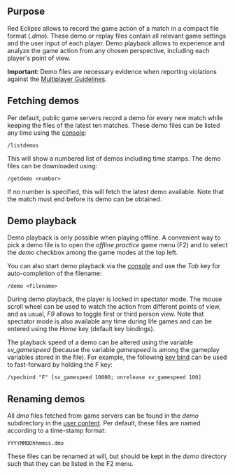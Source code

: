 ==Purpose==
Red Eclipse allows to record the game action of a match in a compact file format (''.dmo''). These demo or replay files contain all relevant game settings and the user input of each player. Demo playback allows to experience and analyze the game action from any chosen perspective, including each player's point of view.

'''Important''': Demo files are necessary evidence when reporting violations against the [[Multiplayer Guidelines]].

==Fetching demos==
Per default, public game servers record a demo for every new match while keeping the files of the latest ten matches. These demo files can be listed any time using the [[console]]:
<pre>/listdemos</pre>
This will show a numbered list of demos including time stamps. The demo files can be downloaded using:  
<pre>/getdemo <number></pre>
If no number is specified, this will fetch the latest demo available. 
Note that the match must end before its demo can be obtained.

==Demo playback==
Demo playback is only possible when playing offline. A convenient way to pick a demo file is to open the ''offline practice'' game menu (F2) and to select the ''demo'' checkbox among the game modes at the top left.

You can also start demo playback via the [[console]] and use the ''Tab'' key for auto-completion of the filename:
<pre>/demo <filename></pre>

During demo playback, the player is locked in spectator mode. The mouse scroll wheel can be used to watch the action from different points of view, and as usual, ''F9'' allows to toggle first or third person view. Note that spectator mode is also available any time during life games and can be entered using the ''Home'' key (default key bindings).

The playback speed of a demo can be altered using the variable ''sv_gamespeed'' (because the variable ''gamespeed'' is among the gameplay variables stored in the file). For example, the following [[Keybinding#Onrelease|key bind]] can be used to fast-forward by holding the F key: 

 /specbind "F" [sv_gamespeed 10000; onrelease sv_gamespeed 100]

==Renaming demos==
All ''dmo'' files fetched from game servers can be found in the ''demo'' subdirectory in the [[Game_Settings#Location|user content]]. Per default, these files are named according to a time-stamp format:
<pre>YYYYMMDDhhmmss.dmo</pre>
These files can be renamed at will, but should be kept in the ''demo'' directory such that they can be listed in the F2 menu.